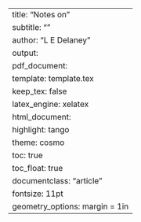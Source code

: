 ---
title: "Notes on"
subtitle: ""
author: "L E Delaney"
output:
  pdf_document:
      template: template.tex
      keep_tex: false 
      latex_engine: xelatex
  html_document:
    highlight: tango
    theme: cosmo
    toc: true
    toc_float: true
documentclass: "article"
fontsize: 11pt
geometry_options: margin = 1in
---